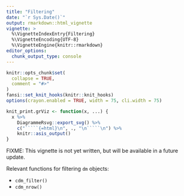 ```yaml
---
title: "Filtering"
date: "`r Sys.Date()`"
output: rmarkdown::html_vignette
vignette: >
  %\VignetteIndexEntry{Filtering}
  %\VignetteEncoding{UTF-8}
  %\VignetteEngine{knitr::rmarkdown}
editor_options: 
  chunk_output_type: console
---
```


```r
knitr::opts_chunk$set(
  collapse = TRUE,
  comment = "#>"
)
fansi::set_knit_hooks(knitr::knit_hooks)
options(crayon.enabled = TRUE, width = 75, cli.width = 75)

knit_print.grViz <- function(x, ...) {
  x %>% 
    DiagrammeRsvg::export_svg() %>% 
    c("`````{=html}\n", ., "\n`````\n") %>% 
    knitr::asis_output()
}
```


FIXME: 
This vignette is not yet written, but will be available in a future update.

Relevant functions for filtering `dm` objects:

- `cdm_filter()`
- `cdm_nrow()`
